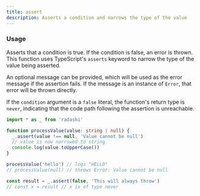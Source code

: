 ```yaml
---
title: assert
description: Asserts a condition and narrows the type of the value
---
```


### Usage

Asserts that a condition is true. If the condition is false, an error is
thrown. This function uses TypeScript's `asserts` keyword to narrow the
type of the value being asserted.

An optional message can be provided, which will be used as the error message
if the assertion fails. If the message is an instance of `Error`, that error
will be thrown directly.

If the `condition` argument is a `false` literal, the function's return type
is `never`, indicating that the code path following the assertion is
unreachable.

```ts
import * as _ from 'radashi'

function processValue(value: string | null) {
  _.assert(value !== null, 'Value cannot be null')
  // value is now narrowed to string
  console.log(value.toUpperCase())
}

processValue('hello') // logs "HELLO"
// processValue(null) // throws Error: Value cannot be null

const result = _.assert(false, 'This will always throw')
// const x = result // x is of type never
```
